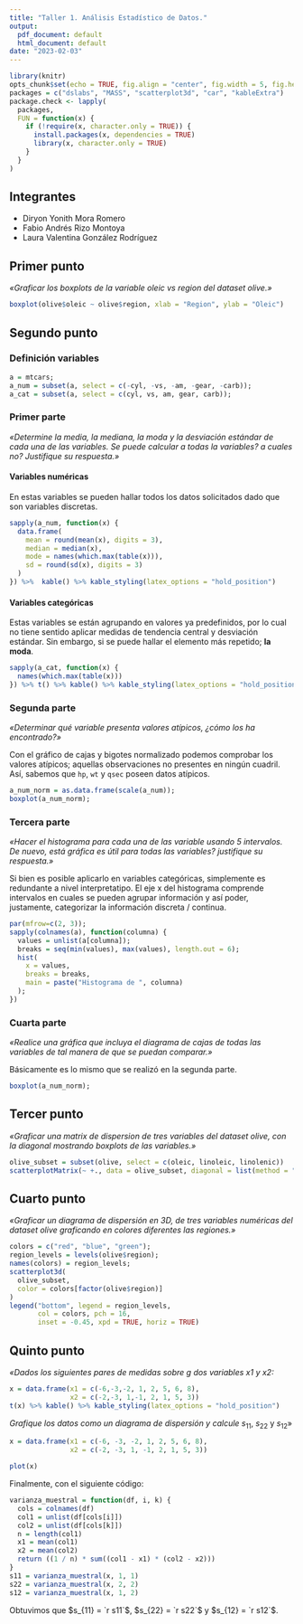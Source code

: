 ```yaml
---
title: "Taller 1. Análisis Estadístico de Datos."
output:
  pdf_document: default
  html_document: default
date: "2023-02-03"
---
```


```r
library(knitr)
opts_chunk$set(echo = TRUE, fig.align = "center", fig.width = 5, fig.height = 4)
packages = c("dslabs", "MASS", "scatterplot3d", "car", "kableExtra")
package.check <- lapply(
  packages,
  FUN = function(x) {
    if (!require(x, character.only = TRUE)) {
      install.packages(x, dependencies = TRUE)
      library(x, character.only = TRUE)
    }
  }
)
```

## Integrantes

- Diryon Yonith Mora Romero
- Fabio Andrés Rizo Montoya
- Laura Valentina González Rodríguez

## Primer punto

*«Graficar los boxplots de la variable oleic vs region del dataset olive.»*

```r
boxplot(olive$oleic ~ olive$region, xlab = "Region", ylab = "Oleic")
```

## Segundo punto

### Definición variables

```r
a = mtcars;
a_num = subset(a, select = c(-cyl, -vs, -am, -gear, -carb));
a_cat = subset(a, select = c(cyl, vs, am, gear, carb));
```

### Primer parte

*«Determine la media, la mediana, la moda y la desviación estándar de cada una de las variables. Se puede calcular a todas la variables? a cuales no? Justifique su respuesta.»*

#### Variables numéricas

En estas variables se pueden hallar todos los datos solicitados dado que son variables discretas.

```r
sapply(a_num, function(x) {
  data.frame(
    mean = round(mean(x), digits = 3),
    median = median(x),
    mode = names(which.max(table(x))),
    sd = round(sd(x), digits = 3)
  )
}) %>%  kable() %>% kable_styling(latex_options = "hold_position")

```


#### Variables categóricas

Estas variables se están agrupando en valores ya predefinidos, por lo cual no tiene sentido aplicar medidas de tendencia central y desviación estándar. Sin embargo, si se puede hallar el elemento más repetido; __la moda__.

```r
sapply(a_cat, function(x) {
  names(which.max(table(x)))
}) %>% t() %>% kable() %>% kable_styling(latex_options = "hold_position")
```

### Segunda parte

*«Determinar qué variable presenta valores atípicos, ¿cómo los ha encontrado?»*

Con el gráfico de cajas y bigotes normalizado podemos comprobar los valores atípicos; aquellas observaciones no presentes en ningún cuadril. Así, sabemos que `hp`, `wt` y `qsec` poseen datos atípicos.

```r
a_num_norm = as.data.frame(scale(a_num));
boxplot(a_num_norm);
```

### Tercera parte

*«Hacer el histograma para cada una de las variable usando 5 intervalos. De nuevo, está gráfica es útil para todas las variables? justifique su respuesta.»*

Si bien es posible aplicarlo en variables categóricas, simplemente es redundante a nivel interpretatipo. El eje x del histograma comprende intervalos en cuales se pueden agrupar información y así poder, justamente, categorizar la información discreta / continua.

```r
par(mfrow=c(2, 3));
sapply(colnames(a), function(columna) {
  values = unlist(a[columna]);
  breaks = seq(min(values), max(values), length.out = 6);
  hist(
    x = values,
    breaks = breaks,
    main = paste("Histograma de ", columna)
  );
})
```

### Cuarta parte

*«Realice una gráfica que incluya el diagrama de cajas de todas las variables de tal manera de que se puedan comparar.»*

Básicamente es lo mismo que se realizó en la segunda parte.

```r
boxplot(a_num_norm);
```

## Tercer punto

*«Graficar una matrix de dispersion de tres variables del dataset olive, con la diagonal mostrando boxplots de las variables.»*

```r
olive_subset = subset(olive, select = c(oleic, linoleic, linolenic))
scatterplotMatrix(~ +., data = olive_subset, diagonal = list(method = "boxplot"))
```

## Cuarto punto

*«Graficar un diagrama de dispersión en 3D, de tres variables numéricas del dataset olive graficando en colores diferentes las regiones.»*

```r
colors = c("red", "blue", "green");
region_levels = levels(olive$region);
names(colors) = region_levels;
scatterplot3d(
  olive_subset,
  color = colors[factor(olive$region)]
)
legend("bottom", legend = region_levels,
       col = colors, pch = 16,
       inset = -0.45, xpd = TRUE, horiz = TRUE)

```

## Quinto punto

*«Dados los siguientes pares de medidas sobre g dos variables x1 y x2:*

```r
x = data.frame(x1 = c(-6,-3,-2, 1, 2, 5, 6, 8),
               x2 = c(-2,-3, 1,-1, 2, 1, 5, 3))
t(x) %>% kable() %>% kable_styling(latex_options = "hold_position")
```

*Grafique los datos como un diagrama de dispersión y calcule* $s_{11}$, $s_{22}$ y $s_{12}$»

```r
x = data.frame(x1 = c(-6, -3, -2, 1, 2, 5, 6, 8),
               x2 = c(-2, -3, 1, -1, 2, 1, 5, 3))

plot(x)
```

Finalmente, con el siguiente código:

```r
varianza_muestral = function(df, i, k) {
  cols = colnames(df)
  col1 = unlist(df[cols[i]])
  col2 = unlist(df[cols[k]])
  n = length(col1)
  x1 = mean(col1)
  x2 = mean(col2)
  return ((1 / n) * sum((col1 - x1) * (col2 - x2)))
}
s11 = varianza_muestral(x, 1, 1)
s22 = varianza_muestral(x, 2, 2)
s12 = varianza_muestral(x, 1, 2)

```

Obtuvimos que $s_{11} = `r s11`$, $s_{22} = `r s22`$ y $s_{12} = `r s12`$.
